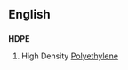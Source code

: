 ==English==
{{wikipedia}}
==={{initialism}}===
'''HDPE'''

# {{organic compound}} High Density [[Polyethylene]]